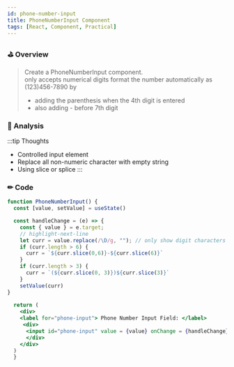 ```yaml
---
id: phone-number-input
title: PhoneNumberInput Component
tags: [React, Component, Practical]
---
```


### ⛳  Overview

> Create a PhoneNumberInput component.    
only accepts numerical digits
> format the number automatically as (123)456-7890 by
> - adding the parenthesis when the 4th digit is entered
> - also adding - before 7th digit

### 📃  Analysis
:::tip Thoughts   
 
 - Controlled input element
 - Replace all non-numeric character with empty string
 - Using slice or splice
:::




### ✏  Code

```jsx live
function PhoneNumberInput() {
  const [value, setValue] = useState()

  const handleChange = (e) => {
    const { value } = e.target;
    // highlight-next-line
    let curr = value.replace(/\D/g, ""); // only show digit characters
    if (curr.length > 6) {
      curr = `${curr.slice(0,6)}-${curr.slice(6)}`
    }
    if (curr.length > 3) {
      curr = `(${curr.slice(0, 3)})${curr.slice(3)}`
    }
    setValue(curr)
}
  
  return (
    <div>
    <label for="phone-input"> Phone Number Input Field: </label>
     <div>
      <input id="phone-input" value = {value} onChange = {handleChange} />
      </div>
    </div>
  )
  }
```






